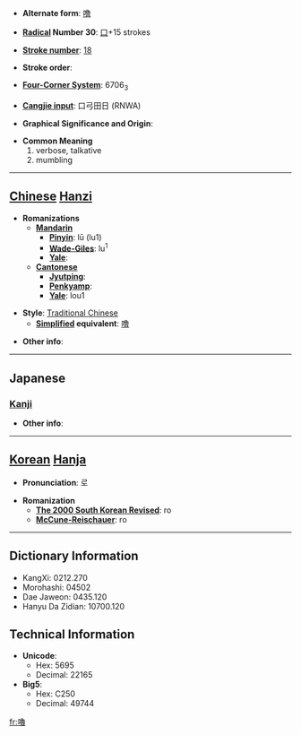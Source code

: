 * '''Alternate form''': [[噜]]

* '''[[Wiktionary:Chinese radical index| Radical]] Number 30''': [[Wiktionary:Chinese radical index 口|口]]+15 strokes

* '''[[Wiktionary:Chinese total strokes index|Stroke number]]''': [[Wiktionary:Chinese total strokes index 18|18]]

* '''Stroke order''': 

* '''[[Wiktionary:Chinese four corner index|Four-Corner System]]''': 6706<sub>3</sub>

* '''[[Wiktionary:Chinese Cangjie index|Cangjie input]]''': 口弓田日 (RNWA)

* '''Graphical Significance and Origin''': 

* '''Common Meaning'''
*#verbose, talkative
*# mumbling


----

== [[Chinese]] [[Hanzi]] ==

* '''Romanizations'''
** '''[[Mandarin]]'''
*** '''[[Pinyin]]''': lū (lu1)
*** '''[[Wade-Giles]]''': lu<sup>1</sup>
*** '''[[Yale]]''': 
** '''[[Cantonese]]'''
*** '''[[Jyutping]]''':
*** '''[[Penkyamp]]''': 
*** '''[[Yale]]''': lou1

* '''Style''': [[Traditional Chinese]] 
** '''[[Simplified Chinese|Simplified]] equivalent''': [[噜]]

* '''Other info''': 

----

==Japanese==
===[[Kanji]]===
{{kanji|on readings=[[ろ]] (ro)
|kun readings=[[かたる]] (kataru), [[へつらう]] (hetsurau)
}}

* '''Other info''':  

----

== [[Korean]] [[Hanja]] ==

* '''Pronunciation''': 로

* '''Romanization'''
** '''[[The 2000 South Korean Revised Romanization|The 2000 South Korean Revised]]''': ro
** '''[[McCune-Reischauer]]''': ro

----

== Dictionary Information ==

* KangXi: 0212.270
* Morohashi: 04502
* Dae Jaweon: 0435.120
* Hanyu Da Zidian: 10700.120

== Technical Information ==

* '''Unicode''':
** Hex: 5695
** Decimal: 22165
* '''Big5''':
** Hex: C250
** Decimal: 49744

[[fr:嚕]]